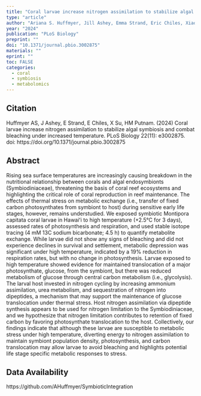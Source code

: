 ```yaml
---
title: "Coral larvae increase nitrogen assimilation to stabilize algal symbiosis and combat bleaching under increased temperature"
type: "article"
author: "Ariana S. Huffmyer, Jill Ashey, Emma Strand, Eric Chiles, Xiaoyang Su, Hollie M. Putnam. "
year: "2024"
publication: "PLoS Biology"
preprint: ""
doi: "10.1371/journal.pbio.3002875"
materials: ""
eprint: ""
toc: FALSE
categories:
  - coral
  - symbiosis
  - metabolomics
---
```


## Citation

Huffmyer AS, J Ashey, E Strand, E Chiles, X Su, HM Putnam. (2024) Coral larvae increase nitrogen assimilation to stabilize algal symbiosis and combat bleaching under increased temperature. PLoS Biology 22(11): e3002875. doi: https://doi.org/10.1371/journal.pbio.3002875

## Abstract

Rising sea surface temperatures are increasingly causing breakdown in the nutritional relationship between corals and algal endosymbionts (Symbiodiniaceae), threatening the basis of coral reef ecosystems and highlighting the critical role of coral reproduction in reef maintenance. The effects of thermal stress on metabolic exchange (i.e., transfer of fixed carbon photosynthates from symbiont to host) during sensitive early life stages, however, remains understudied. We exposed symbiotic Montipora capitata coral larvae in Hawaiʻi to high temperature (+2.5°C for 3 days), assessed rates of photosynthesis and respiration, and used stable isotope tracing (4 mM 13C sodium bicarbonate; 4.5 h) to quantify metabolite exchange. While larvae did not show any signs of bleaching and did not experience declines in survival and settlement, metabolic depression was significant under high temperature, indicated by a 19% reduction in respiration rates, but with no change in photosynthesis. Larvae exposed to high temperature showed evidence for maintained translocation of a major photosynthate, glucose, from the symbiont, but there was reduced metabolism of glucose through central carbon metabolism (i.e., glycolysis). The larval host invested in nitrogen cycling by increasing ammonium assimilation, urea metabolism, and sequestration of nitrogen into dipeptides, a mechanism that may support the maintenance of glucose translocation under thermal stress. Host nitrogen assimilation via dipeptide synthesis appears to be used for nitrogen limitation to the Symbiodiniaceae, and we hypothesize that nitrogen limitation contributes to retention of fixed carbon by favoring photosynthate translocation to the host. Collectively, our findings indicate that although these larvae are susceptible to metabolic stress under high temperature, diverting energy to nitrogen assimilation to maintain symbiont population density, photosynthesis, and carbon translocation may allow larvae to avoid bleaching and highlights potential life stage specific metabolic responses to stress.

## Data Availability

https://github.com/AHuffmyer/SymbioticIntegration  
